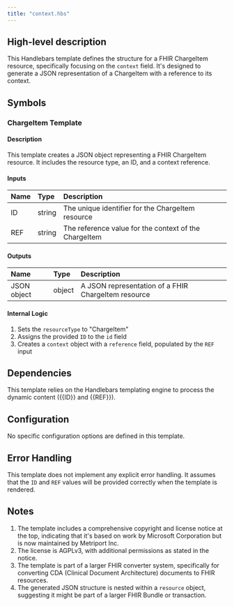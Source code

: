 ```yaml
---
title: "context.hbs"
---
```


## High-level description
This Handlebars template defines the structure for a FHIR ChargeItem resource, specifically focusing on the `context` field. It's designed to generate a JSON representation of a ChargeItem with a reference to its context.

## Symbols

### ChargeItem Template
#### Description
This template creates a JSON object representing a FHIR ChargeItem resource. It includes the resource type, an ID, and a context reference.

#### Inputs
| Name | Type | Description |
|:-----|:-----|:------------|
| ID   | string | The unique identifier for the ChargeItem resource |
| REF  | string | The reference value for the context of the ChargeItem |

#### Outputs
| Name | Type | Description |
|:-----|:-----|:------------|
| JSON object | object | A JSON representation of a FHIR ChargeItem resource |

#### Internal Logic
1. Sets the `resourceType` to "ChargeItem"
2. Assigns the provided `ID` to the `id` field
3. Creates a `context` object with a `reference` field, populated by the `REF` input

## Dependencies
This template relies on the Handlebars templating engine to process the dynamic content ({{ID}} and {{REF}}).

## Configuration
No specific configuration options are defined in this template.

## Error Handling
This template does not implement any explicit error handling. It assumes that the `ID` and `REF` values will be provided correctly when the template is rendered.

## Notes
1. The template includes a comprehensive copyright and license notice at the top, indicating that it's based on work by Microsoft Corporation but is now maintained by Metriport Inc.
2. The license is AGPLv3, with additional permissions as stated in the notice.
3. The template is part of a larger FHIR converter system, specifically for converting CDA (Clinical Document Architecture) documents to FHIR resources.
4. The generated JSON structure is nested within a `resource` object, suggesting it might be part of a larger FHIR Bundle or transaction.